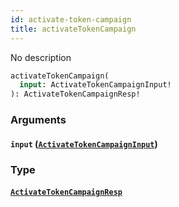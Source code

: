 ```yaml
---
id: activate-token-campaign
title: activateTokenCampaign
---
```



No description

```graphql
activateTokenCampaign(
  input: ActivateTokenCampaignInput!
): ActivateTokenCampaignResp!
```


### Arguments

#### `input` ([`ActivateTokenCampaignInput`](../../references/inputs/activate-token-campaign-input))




### Type

#### [`ActivateTokenCampaignResp`](../../references/objects/activate-token-campaign-resp) 






